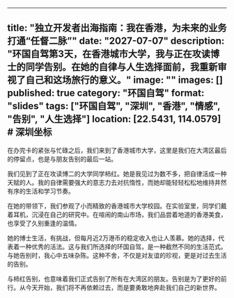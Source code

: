 
---
title: "独立开发者出海指南：我在香港，为未来的业务打通“任督二脉”"
date: "2027-07-07"
description: "环国自驾第3天，在香港城市大学，我与正在攻读博士的同学告别。在她的自律与人生选择面前，我重新审视了自己和这场旅行的意义。"
image: ""
images: []
published: true
category: "环国自驾"
format: "slides"
tags: ["环国自驾", "深圳", "香港", "情感", "告别", "人生选择"]
location: [22.5431, 114.0579] # 深圳坐标
---

在办完卡的紧张与忙碌之后，我们来到了香港城市大学，这里是我们在大湾区最后的停留点，也是与朋友告别的最后一站。

我们见到了正在攻读博二的大学同学柿红。她是我见过为数不多，把自律活成一种天赋的人。我的自律需要强大的意志力去对抗惰性，而她却能轻轻松松地维持井然有序的生活和学习节奏。

在她的带领下，我们参观了小而精致的香港城市大学校园。在实验室里，同学们戴着耳机，沉浸在自己的研究中。在喧闹的南山市场，我们品尝着地道的香港美食，也享受了久别重逢的温情。

她的博士生活，有挑战，但每月近2万港币的稳定收入也让人羡慕。她的选择，代表着一种优秀的活法。这与我们所选择的环国自驾，是一种截然不同的生活范式。与她告别时，我心中五味杂陈。这种不舍，不仅是对友谊的珍视，更是对过去生活的告别。

与柿红告别，也意味着我们正式告别了所有在大湾区的朋友。告别是为了更好的前行。从今天开始，我们将不再依赖过去，而是要勇敢地奔赴我们自己的新世界。